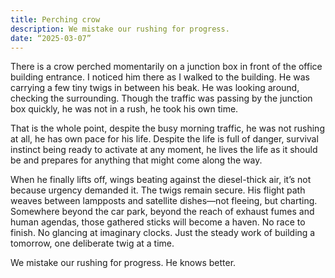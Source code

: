 ```yaml
---
title: Perching crow
description: We mistake our rushing for progress.
date: “2025-03-07”
---
```


There is a crow perched momentarily on a junction box in front of the office building entrance. I noticed him there as I walked to the building. He was carrying a few tiny twigs in between his beak. He was looking around, checking the surrounding. Though the traffic was passing by the junction box quickly, he was not in a rush, he took his own time.  

That is the whole point, despite the busy morning traffic, he was not rushing at all, he has own pace for his life. Despite the life is full of danger, survival instinct being ready to activate at any moment, he lives the life as it should be and prepares for anything that might come along the way. 

When he finally lifts off, wings beating against the diesel-thick air, it’s not because urgency demanded it. The twigs remain secure. His flight path weaves between lampposts and satellite dishes—not fleeing, but charting. Somewhere beyond the car park, beyond the reach of exhaust fumes and human agendas, those gathered sticks will become a haven. No race to finish. No glancing at imaginary clocks. Just the steady work of building a tomorrow, one deliberate twig at a time.

We mistake our rushing for progress. He knows better.

[//]: # (Annotations: 0,1288 SHA-256 81292730a86918898ceb4c434506d416)
[//]: # (@Steve Wang <steve@imwiththou.com>: 0,1288)